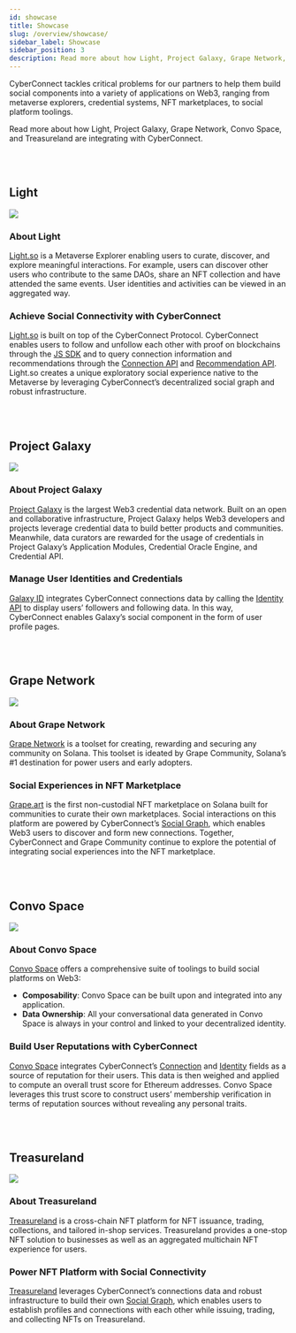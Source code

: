 ```yaml
---
id: showcase
title: Showcase
slug: /overview/showcase/
sidebar_label: Showcase
sidebar_position: 3
description: Read more about how Light, Project Galaxy, Grape Network, Convo Space, and Treasureland are integrating with CyberConnect.
---
```


CyberConnect tackles critical problems for our partners to help them build social components into a variety of applications on Web3, ranging from metaverse explorers, credential systems, NFT marketplaces, to social platform toolings.

Read more about how Light, Project Galaxy, Grape Network, Convo Space, and Treasureland are integrating with CyberConnect.

<br></br>

## Light

<div style={{ textAlign: 'center' }}>
  <img src='/img/v0.8.0/light.png' />
</div>

### About Light

[Light.so](https://light.so/home) is a Metaverse Explorer enabling users to curate, discover, and explore meaningful interactions. For example, users can discover other users who contribute to the same DAOs, share an NFT collection and have attended the same events. User identities and activities can be viewed in an aggregated way.

### Achieve Social Connectivity **with CyberConnect**

[Light.so](http://Light.so) is built on top of the CyberConnect Protocol. CyberConnect enables users to follow and unfollow each other with proof on blockchains through the [JS SDK](/V1/cyberconnect-sdk/connect-with-js-sdk/) and to query connection information and recommendations through the [Connection API](/cyberconnect-api/graphql-api/connections/) and [Recommendation API](/cyberconnect-api/graphql-api/recommendations/). Light.so creates a unique exploratory social experience native to the Metaverse by leveraging CyberConnect’s decentralized social graph and robust infrastructure.

<br></br>

## Project Galaxy

<div style={{ textAlign: 'center' }}>
  <img src='/img/v0.8.0/project-galaxy.png' />
</div>

### About Project Galaxy

[Project Galaxy](https://galaxy.eco/) is the largest Web3 credential data network. Built on an open and collaborative infrastructure, Project Galaxy helps Web3 developers and projects leverage credential data to build better products and communities. Meanwhile, data curators are rewarded for the usage of credentials in Project Galaxy’s Application Modules, Credential Oracle Engine, and Credential API.

### Manage User Identities and Credentials

[Galaxy ID](https://galaxy.eco/galaxyid/) integrates CyberConnect connections data by calling the [Identity API](/cyberconnect-api/graphql-api/identity/) to display users’ followers and following data. In this way, CyberConnect enables Galaxy’s social component in the form of user profile pages.

<br></br>

## Grape Network

<div style={{ textAlign: 'center' }}>
  <img src='/img/v0.8.0/grape-network.png' />
</div>

### About Grape Network

[Grape Network](https://grapes.network/) is a toolset for creating, rewarding and securing any community on Solana. This toolset is ideated by Grape Community, Solana’s #1 destination for power users and early adopters.

### Social Experiences in NFT Marketplace

[Grape.art](https://grape.art/) is the first non-custodial NFT marketplace on Solana built for communities to curate their own marketplaces. Social interactions on this platform are powered by CyberConnect’s [Social Graph](/concepts/social-graph/), which enables Web3 users to discover and form new connections. Together, CyberConnect and Grape Community continue to explore the potential of integrating social experiences into the NFT marketplace.

<br></br>

## Convo Space

<div style={{ textAlign: 'center' }}>
  <img src='/img/v0.8.0/convo-space.png' />
</div>

### About Convo Space

[Convo Space](https://theconvo.space/) offers a comprehensive suite of toolings to build social platforms on Web3:

- **Composability**: Convo Space can be built upon and integrated into any application.
- **Data** **Ownership**: All your conversational data generated in Convo Space is always in your control and linked to your decentralized identity.

### Build User Reputations with CyberConnect

[Convo Space](https://theconvo.space/) integrates CyberConnect’s [Connection](/concepts/connection/) and [Identity](/concepts/identity/) fields as a source of reputation for their users. This data is then weighed and applied to compute an overall trust score for Ethereum addresses. Convo Space leverages this trust score to construct users’ membership verification in terms of reputation sources without revealing any personal traits.

<br></br>

## Treasureland

<div style={{ textAlign: 'center' }}>
  <img src='/img/v0.8.0/treasureland.jpeg' />
</div>

### About Treasureland

[Treasureland](https://treasureland.market/) is a cross-chain NFT platform for NFT issuance, trading, collections, and tailored in-shop services. Treasureland provides a one-stop NFT solution to businesses as well as an aggregated multichain NFT experience for users.

### Power NFT Platform with Social Connectivity

[Treasureland](https://treasureland.market/) leverages CyberConnect’s connections data and robust infrastructure to build their own [Social Graph](/concepts/social-graph/), which enables users to establish profiles and connections with each other while issuing, trading, and collecting NFTs on Treasureland.
